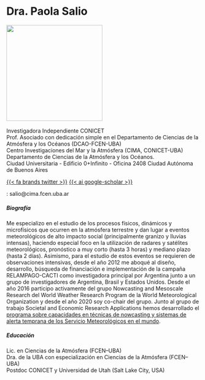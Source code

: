 <h1>Dra. Paola Salio</h1>

![](images/salio.png){width=250} \
\
Investigadora Independiente CONICET \
Prof. Asociado con dedicación simple en el Departamento de Ciencias de la Atmósfera y los Océanos (DCAO-FCEN-UBA) \
Centro Investigaciones del Mar y la Atmósfera (CIMA, CONICET-UBA) \
Departamento de Ciencias de la Atmósfera y los Océanos. \
Ciudad Universitaria - Edificio 0+Infinito - Oficina 2408
Ciudad Autónoma de Buenos Aires \

[{{< fa brands twitter   >}}</i>](https://twitter.com/paola_salio) 
[{{< ai google-scholar   >}}</i>](https://scholar.google.com/citations?user=Yj0gACYAAAAJ&hl=en) \

<style>
  .fa-twitter {
    color: #0077CC;
    font-size: 25px;
  }
</style>

<style>
  .ai-google-scholar {
    color: #000000;
    font-size: 25px;
  }
</style>
 
<i class="bi bi-inbox"></i>: salio@cima.fcen.uba.ar \

<h5>Biografía</h5> 
Me especializo en el estudio de los procesos físicos, dinámicos y microfísicos que ocurren en la atmósfera terrestre y dan lugar a eventos meteorológicos de alto impacto social (principalmente granizo y lluvias intensas), haciendo especial foco en la utilización de radares y satélites meteorológicos, pronóstico a muy corto (hasta 3 horas) y mediano plazo (hasta 2 días). Asimismo, para el estudio de estos eventos se requieren de observaciones intensivas, desde el año 2012 me aboqué al diseño, desarrollo, búsqueda de financiación e implementación de la campaña RELAMPAGO-CACTI como investigadora principal por Argentina junto a un grupo de investigadores de Argentina, Brasil y Estados Unidos. Desde el año 2016 participo activamente del grupo Nowcasting and Mesoscale Research del World Weather Research Program de la World Meteorological Organization y desde el año 2020 soy co-chair del grupo. Junto al grupo de trabajo Societal and Economic Research Applications hemos desarrollado el [programa sobre capacidades en técnicas de nowcasting y sistemas de alerta temprana de los Servicio Meteorológicos en el mundo](https://wwrp-nowcastingcapabilities.com/). \

<h5>Educación</h5> 
Lic. en Ciencias de la Atmósfera (FCEN–UBA) \
Dra. de la UBA con especialización en Ciencias de la Atmósfera (FCEN–UBA) \
Postdoc CONICET y Universidad de Utah (Salt Lake City, USA) \
